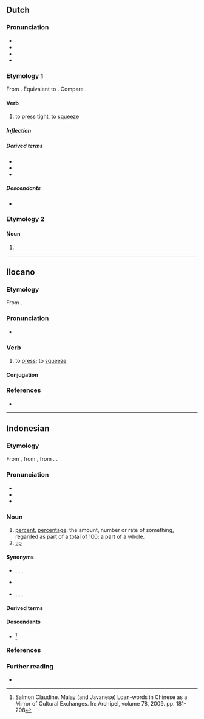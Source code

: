 ==Dutch==

===Pronunciation===
* {{IPA|nl|/ˈpɛrsə(n)/}}
* {{audio|nl|Nl-persen.ogg|Audio}}
* {{hyphenation|nl|per|sen}}
* {{rhymes|nl|ɛrsən|s=2}}

===Etymology 1===
From {{inh|nl|dum|persen}}. Equivalent to {{affix|nl|pers|-en|id2=denominative}}. Compare {{cog|en|pierce}}.

====Verb====
{{nl-verb}}

# to [[press]] tight, to [[squeeze]]

=====Inflection=====
{{nl-conj-wk|pers}}

=====Derived terms=====
* {{l|nl|afpersen}}
* {{l|nl|uitpersen}}
* {{l|nl|perslucht}}

=====Descendants=====
* {{desc|af|pers}}

===Etymology 2===
{{nonlemma}}

====Noun====
{{head|nl|noun form}}

# {{nl-noun form of|pl|pers}}

----

==Ilocano==

===Etymology===
From {{af|ilo|perres|-en}}.

===Pronunciation===
* {{hyph|ilo|per|sen}}
{{ilo-IPA|perrsén|pre={{a|Northern Ilocano}}}}
{{ilo-IPA|përrsë́n|pre={{a|Southern Ilocano}}}}

===Verb===
{{ilo-verb|përsë́n|pinerres|perpersen|pinerperres|persento}}

# to [[press]]; to [[squeeze]]

====Conjugation====
{{ilo-infl-en|p|e|r||re|s}}

===References===
* {{cite book |first=Carl Ralph Galvez |last=Rubino |year=2000 |title=Ilocano Dictionary and Grammar: Ilocano-English, English-Ilocano |location=Honolulu |publisher=University of Hawaii Press |page=454}}
----

==Indonesian==

===Etymology===
From {{bor|id|nl|percent}}, from {{der|id|it|percento}}, from {{der|id|NL.|[[per]] [[centum]]|t=by the hundred}}. {{doublet|id|prosen}}.

===Pronunciation===
* {{IPA|id|/pərˈsɛn/}}
* {{hyphenation|id|pêr|sèn}}
* {{rhymes|id|ərsen|sen|en}}

===Noun===
{{id-noun}}

# [[percent]], [[percentage]]: the amount, number or rate of something, regarded as part of a total of 100; a part of a whole.
# [[tip]]

====Synonyms====
* {{sense|percent}} {{l|id|peratus}}, {{l|id|prosen}}, {{l|id|perseratus}}, {{l|id|seperseratus}}
* {{sense|percent}} {{l|ms|peratus}} {{q|Brunei|Malaysia|Singapore}}
* {{sense|tip}} {{l|id|hadiah}}, {{l|id|pemberian}}, {{l|id|uang sirih}}, {{l|id|uang rokok}}

====Derived terms====
{{der4|id|
| memerseni
| memersenkan
| persenan
|}}

====Descendants====
* {{desc|zh|bor=1|八仙|tr=pat-sian|t=percent, percentage, tip}}<ref>Salmon Claudine. Malay (and Javanese) Loan-words in Chinese as a Mirror of Cultural Exchanges. In: Archipel, volume 78, 2009. pp. 181-208</ref>

===References===
<references/>

===Further reading===
* {{R:KBBI Daring}}